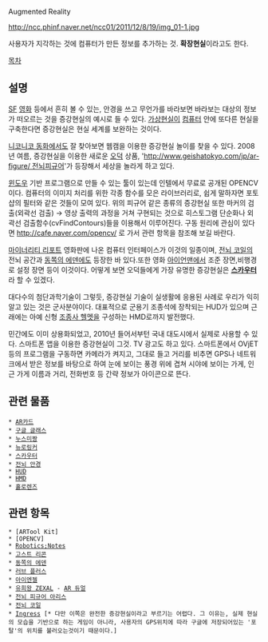 Augmented Reality

http://ncc.phinf.naver.net/ncc01/2011/12/8/19/img_01-1.jpg

사용자가 지각하는 것에 컴퓨터가 만든 정보를 추가하는 것. '''확장현실'''이라고도 한다.

[[목차]]
== 설명 ==
[[SF]] [[영화]] 등에서 흔히 볼 수 있는, 안경을 쓰고 무언가를 바라보면 바라보는 대상의 정보가 떠오르는 것을 증강현실의 예시로 들 수 있다. [[가상현실]]이 [[컴퓨터]] 안에 또다른 현실을 구축한다면 증강현실은 현실 세계를 보완하는 것이다.

[[니코니코 동화]]에서도 잘 찾아보면 웹캠을 이용한 증강현실 놀이를 찾을 수 있다. 2008년 여름, 증강현실을 이용한 새로운 [[오덕]] 상품, '[[http://www.geishatokyo.com/jp/ar-figure/ 전뇌피규어]]'가 등장해서 세상을 놀라게 하고 있다.

[[윈도우]] 기반 프로그램으로 만들 수 있는 툴이 있는데 인텔에서 무료로 공개된 OPENCV이다. 컴퓨터의 이미지 처리를 위한 각종 함수를 모은 라이브러리로, 쉽게 말하자면 포토샵의 필터와 같은 것들이 모여 있다. 위의 피규어 같은 종류의 증강현실 또한 마커의 검출(외곽선 검출) → 영상 출력의 과정을 거쳐 구현되는 것으로 히스토그램 단순화나 외곽선 검출함수(cvFindContours)들을 이용해서 이루어진다. 구동 원리에 관심이 있다면 http://cafe.naver.com/opencv/ 로 가서 관련 항목을 참조해 보길 바란다.

[[마이너리티 리포트]] 영화판에 나온 컴퓨터 인터페이스가 이것의 일종이며, [[전뇌 코일]]의 전뇌 공간과 [[동쪽의 에덴]]에도 등장한 바 있다.또한 영화 [[아이언맨]]에서 조준 장면,비행경로 설정 장면 등이 이것이다. 어떻게 보면 오덕들에게 가장 유명한 증강현실은 '''[[스카우터]]''' 라 할 수 있겠다.

대다수의 첨단과학기술이 그렇듯, 증강현실 기술이 실생활에 응용된 사례로 우리가 익히 알고 있는 것은 군사분야이다. 대표적으로 군용기 조종석에 장착되는 HUD가 있으며 근래에는 아예 신형 [[조종사 헬멧]]을 구성하는 HMD로까지 발전했다.

민간에도 이미 상용화되었고, 2010년 들어서부턴 국내 대도시에서 실제로 사용할 수 있다. 스마트폰 앱을 이용한 증강현실이 그것. TV 광고도 하고 있다. 스마트폰에서 OVjET 등의 프로그램을 구동하면 카메라가 켜지고, 그대로 들고 거리를 비추면 GPS나 네트워크에서 받은 정보를 바탕으로 하여 눈에 보이는 풍경 위에 겹쳐 시야에 보이는 가게, 인근 가게 이름과 거리, 전화번호 등 간략 정보가 아이콘으로 뜬다.

== 관련 물품 ==
 * [[AR카드]]
 * [[구글 글래스]]
 * [[누스미짱]]
 * [[뉴로링커]]
 * [[스카우터]]
 * [[전뇌 안경]]
 * [[HUD]]
 * [[HMD#s-2|HMD]]
 * [[홀로렌즈]]
== 관련 항목 ==
 * [ARTool Kit]
 * [OPENCV]
 * [[Robotics;Notes]]
 * [[고스트 리콘]]
 * [[동쪽의 에덴]]
 * [[러브 플러스]]
 * [[아이엔젤]]
 * [[유희왕 ZEXAL]] - [[AR 듀얼]]
 * [[전뇌 피규어 아리스]]
 * [[전뇌 코일]]
 * [[Ingress]] [* 다만 이쪽은 완전한 증강현실이라고 부르기는 어렵다. 그 이유는, 실제 현실의 모습을 기반으로 하는 게임이 아니라, 사용자의 GPS위치에 따라 구글에 저장되어있는 '포탈'의 위치를 불러오는것이기 때문이다.]
